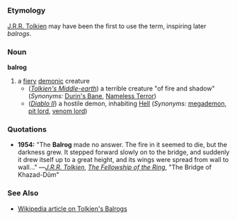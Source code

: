 =={{en}}==
===Etymology===
[[w:J.R.R. Tolkien|J.R.R. Tolkien]] may have been the first to use the term, inspiring later ''balrogs''.
===Noun===
'''balrog'''

#a [[fiery]] [[demonic]] creature
#*(''[[w:Middle-earth|Tolkien's Middle-earth]]'') a terrible creature "of fire and shadow" (''Synonyms:'' [[Durin's Bane]], [[Nameless Terror]])
#*(''[[w:Diablo II|Diablo II]]'') a hostile demon, inhabiting [[Hell]] (''Synonyms:'' [[megademon]], [[pit lord]], [[venom lord]])
===Quotations===
*'''1954:''' "The '''Balrog''' made no answer. The fire in it seemed to die, but the darkness grew. It stepped forward slowly on to the bridge, and suddenly it drew itself up to a great height, and its wings were spread from wall to wall…" —''[[w:J.R.R. Tolkien|J.R.R. Tolkien]]'', ''[[w:The Fellowship of the Ring (book)|The Fellowship of the Ring]]'', "The Bridge of Khazad-Dûm"
===See Also===
*[[w:Balrog|Wikipedia article on Tolkien's Balrogs]]
